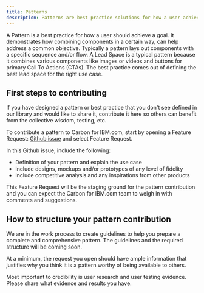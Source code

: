 ```yaml
---
title: Patterns
description: Patterns are best practice solutions for how a user achieves a goal. They show reusable combinations of components and templates that address common user objectives with sequences and flows.
---
```



<PageDescription>


A Pattern is a best practice for how a user should achieve a goal. It demonstrates how combining components in a certain way, can help address a common
objective.  Typically a pattern lays out components with a specific sequence and/or flow.  A Lead Space is a typical pattern because it combines various components like images or videos and buttons for primary Call To Actions (CTAs).  The best practice comes out of defining the best lead space for the right use case.


</PageDescription>


## First steps to contributing


If you have designed a pattern or best practice that you don't see defined in our library and would like to share it, contribute it here so others can benefit from the collective wisdom, testing, etc.

To contribute a pattern to Carbon for IBM.com, start by opening a Feature Request: <a href="https://github.com/carbon-design-system/carbon-for-ibm-dotcom/issues/new/choose" target="_blank">Github issue</a> and select Feature Request.

In this Github issue, include the following:

- Definition of your pattern and explain the use case
- Include designs, mockups and/or prototypes of any level of fidelity
- Include competitive analysis and any inspirations from other products


This Feature Request will be the staging ground for the pattern contribution and you
can expect the Carbon for IBM.com team to weigh in with comments and suggestions.

## How to structure your pattern contribution

We are in the work process to create guidelines to help you prepare a complete and comprehensive pattern. The guidelines and the required structure will be coming soon.

At a minimum, the request you open should have ample information that justifies why you think it is a pattern worthy of being available to others.  

Most important to credibility is user research and user testing evidence.  Please share what evidence and results you have.


